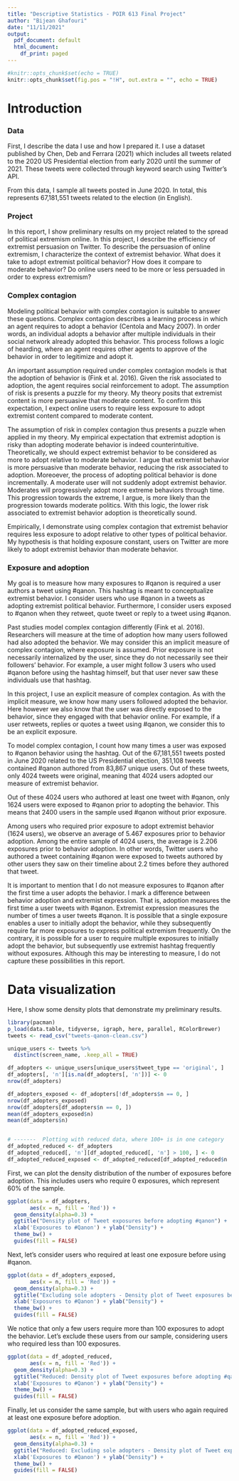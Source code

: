 ```yaml
---
title: "Descriptive Statistics - POIR 613 Final Project"
author: "Bijean Ghafouri"
date: "11/11/2021"
output:
  pdf_document: default
  html_document:
    df_print: paged
---
```


```r
#knitr::opts_chunk$set(echo = TRUE)
knitr::opts_chunk$set(fig.pos = "!H", out.extra = "", echo = TRUE)
```

# Introduction
### Data
First, I describe the data I use and how I prepared it. I use a dataset published by Chen, Deb and Ferrara (2021) which includes all tweets related to the 2020 US Presidential election from early 2020 until the summer of 2021. These tweets were collected through keyword search using Twitter's API.

From this data, I sample all tweets posted in June 2020. In total, this represents 67,181,551 tweets related to the election (in English). 

### Project
In this report, I show preliminary results on my project related to the spread of political extremism online. In this project, I describe the efficiency of extremist persuasion on Twitter. To describe the persuasion of online extremism, I characterize the context of \textit{adopting} extremist behavior. What does it take to adopt extremist political behavior? How does it compare to moderate behavior? Do online users need to be more or less persuaded in order to express extremism? 

### Complex contagion
Modeling political behavior with complex contagion is suitable to answer these questions. Complex contagion describes a learning process in which an agent requires \textit{social reinforcement} to adopt a behavior (Centola and Macy 2007). In order words, an individual adopts a behavior after multiple individuals in their social network already adopted this behavior. This process follows a logic of hearding, where an agent requires other agents to approve of the behavior in order to legitimize and adopt it. 

An important assumption required under complex contagion models is that the adoption of behavior is \textit{risky} (Fink et al. 2016). Given the risk associated to adoption, the agent requires social reinforcement to adopt. The assumption of risk is presents a puzzle for my theory. My theory posits that extremist content is more persuasive that moderate content. To confirm this expectation, I expect online users to require less exposure to adopt extremist content compared to moderate content. 

The assumption of risk in complex contagion thus presents a puzzle when applied in my theory. My empirical expectation that extremist adoption is \textit{less} risky than adopting moderate behavior is indeed counterintuitive. Theoretically, we should expect extremist behavior to be considered as more \textit{risky} to adopt relative to moderate behavior. I argue that extremist behavior is more persuasive than moderate behavior, reducing the risk associated to adoption. Moreoever, the process of adopting political behavior is done incrementally. A moderate user will not suddenly adopt extremist behavior. Moderates will progressively adopt more extreme behaviors through time. This progression towards the extreme, I argue, is more likely than the progression towards moderate politics. With this logic, the lower risk associated to extremist behavior adoption is theoretically sound. 

Empirically, I demonstrate using complex contagion that extremist behavior requires less exposure to adopt relative to other types of political behavior. My hypothesis is that holding exposure constant, users on Twitter are more likely to adopt extremist behavior than moderate behavior. 


### Exposure and adoption 
My goal is to measure how many exposures to #qanon is required \textit{before} a user authors a tweet using #qanon. This hashtag is meant to conceptualize extremist behavior. I consider users who use #qanon in a tweets as adopting extremist political behavior. Furthermore, I consider users exposed to #qanon when they retweet, quote tweet or reply to a tweet using #qanon. 

Past studies model complex contagion differently (Fink et al. 2016). Researchers will measure at the time of adoption how many users followed had also adopted the behavior. We may consider this an implicit measure of complex contagion, where exposure is assumed. Prior exposure is not necessarily internalized by the user, since they do not necessarily see their followers' behavior. For example, a user might follow 3 users who used #qanon before using the hashtag himself, but that user never saw these individuals use that hashtag.

In this project, I use an explicit measure of complex contagion. As with the implicit measure, we know how many users followed adopted the behavior. Here however we also know that the user was directly exposed to the behavior, since they engaged with that behavior online. For example, if a user retweets, replies or quotes a tweet using #qanon, we consider this to be an explicit exposure. 


To model complex contagion, I count how many times a user was exposed to #qanon behavior using the hashtag. Out of the 67,181,551 tweets posted in June 2020 related to the US Presidential election, 351,108 tweets contained #qanon authored from 83,867 unique users. Out of these tweets, only 4024 tweets were original, meaning that 4024 users adopted our measure of extremist behavior. 

Out of these 4024 users who authored at least one tweet with #qanon, only 1624 users were exposed to #qanon prior to adopting the behavior. This means that 2400 users in the sample used #qanon without prior exposure. 

Among users who required prior exposure to adopt extremist behavior (1624 users), we observe an average of 5.467 exposures prior to behavior adoption. Among the entire sample of 4024 users, the average is 2.206 exposures prior to behavior adoption. In other words, Twitter users who authored a tweet containing #qanon were exposed to tweets authored by other users they saw on their timeline about 2.2 times before they authored that tweet. 


It is important to mention that I do not measure exposures to #qanon after the first time a user adopts the behavior. I mark a difference between behavior adoption and extremist expression. That is, adoption measures the first time a user tweets with #qanon. Extremist expression measures the number of times a user tweets #qanon. It is possible that a single exposure enables a user to initially adopt the behavior, while they subsequently require far more exposures to express political extremism frequently. On the contrary, it is possible for a user to require multiple exposures to initially adopt the behavior, but subsequently use extremist hashtag frequently without exposures. Although this may be interesting to measure, I do not capture these possibilities in this report. 





# Data visualization  
Here, I show some density plots that demonstrate my preliminary results. 

```r
library(pacman)
p_load(data.table, tidyverse, igraph, here, parallel, RColorBrewer)
tweets <- read_csv("tweets-qanon-clean.csv")

unique_users <- tweets %>% 
  distinct(screen_name, .keep_all = TRUE)

df_adopters <- unique_users[unique_users$tweet_type == 'original', ]
df_adopters[, 'n'][is.na(df_adopters[, 'n'])] <- 0
nrow(df_adopters)

df_adopters_exposed <- df_adopters[!df_adopters$n == 0, ]
nrow(df_adopters_exposed)
nrow(df_adopters[df_adopters$n == 0, ])
mean(df_adopters_exposed$n)
mean(df_adopters$n)


# -------  Plotting with reduced data, where 100+ is in one category
df_adopted_reduced <- df_adopters
df_adopted_reduced[, 'n'][df_adopted_reduced[, 'n'] > 100, ] <- 0
df_adopted_reduced_exposed <- df_adopted_reduced[df_adopted_reduced$n != 0, ]  
```



First, we can plot the density distribution of the number of exposures before adoption. This includes users who require 0 exposures, which represent 60% of the sample. 
```r
ggplot(data = df_adopters, 
       aes(x = n, fill = 'Red')) + 
  geom_density(alpha=0.3) + 
  ggtitle("Density plot of Tweet exposures before adopting #qanon") + 
  xlab('Exposures to #Qanon') + ylab("Density") + 
  theme_bw() + 
  guides(fill = FALSE) 
```



Next, let's consider users who required at least one exposure before using #qanon. 

```r
ggplot(data = df_adopters_exposed, 
       aes(x = n, fill = 'Red')) + 
  geom_density(alpha=0.3) + 
  ggtitle("Excluding sole adopters - Density plot of Tweet exposures before adopting #qanon") + 
  xlab('Exposures to #Qanon') + ylab("Density") + 
  theme_bw() + 
  guides(fill = FALSE)
```



We notice that only a few users require more than 100 exposures to adopt the behavior. Let's exclude these users from our sample, considering users who required less than 100 exposures. 

```r
ggplot(data = df_adopted_reduced, 
       aes(x = n, fill = 'Red')) + 
  geom_density(alpha=0.3) + 
  ggtitle("Reduced: Density plot of Tweet exposures before adopting #qanon") + 
  xlab('Exposures to #Qanon') + ylab("Density") + 
  theme_bw() + 
  guides(fill = FALSE) 
```




Finally, let us consider the same sample, but with users who again required at least one exposure before adoption. 
```r
ggplot(data = df_adopted_reduced_exposed, 
       aes(x = n, fill = 'Red')) + 
  geom_density(alpha=0.3) + 
  ggtitle("Reduced: Excluding sole adopters - Density plot of Tweet exposures before adopting #qanon") + 
  xlab('Exposures to #Qanon') + ylab("Density") + 
  theme_bw() + 
  guides(fill = FALSE)
```
